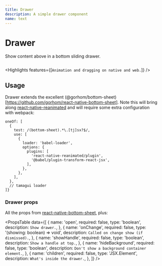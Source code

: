 ```yaml
---
title: Drawer
description: A simple drawer component
name: text
---
```


# Drawer

<Description>Show content above in a bottom sliding drawer.</Description>

<HeroContainer>
  <DrawerDemo />
</HeroContainer>

```jsx hero template=Drawer

```

<Highlights features={[`Animation and dragging on native and web.`]} />

## Usage

Drawer extends the excellent (@gorhom/bottom-sheet)[https://github.com/gorhom/react-native-bottom-sheet]. Note this will bring along [react-native-reanimated](https://github.com/software-mansion/react-native-reanimated) and will require some extra configuration with webpack:

```tsx
oneOf: [
  {
    test: /(bottom-sheet).*\.[tj]sx?$/,
    use: [
      {
        loader: 'babel-loader',
        options: {
          plugins: [
            'react-native-reanimated/plugin',
            '@babel/plugin-transform-react-jsx',
          ],
        },
      },
    ],
  },
  // tamagui loader
]}
```

### Drawer props

All the props from [react-native-bottom-sheet](https://gorhom.github.io/react-native-bottom-sheet/props), plus:

<PropsTable
  data={[
    {
      name: 'open',
      required: false,
      type: 'boolean',
      description: `Show drawer.`,
    },
    {
      name: 'onChange',
      required: false,
      type: '(showing: boolean) => void',
      description: `Called on change show (if dismissed).`,
    },
    {
      name: 'showHandle',
      required: false,
      type: 'boolean',
      description: `Show a handle at top.`,
    },
    {
      name: 'hideBackground',
      required: false,
      type: 'boolean',
      description: `Don't show a background container element.`,
    },
    {
      name: 'children',
      required: false,
      type: 'JSX.Element',
      description: `What's inside the drawer.`,
    },
  ]}
/>
